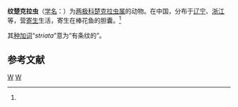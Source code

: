 {{Speciesbox
| taxon = Zschokkella striata
| authority = Schulman, 1962<ref name='id9274'>{{cite web| url =http://www.bioinfo.cn/db05/BjdwSpecies.php?action=view&id=9274| title =纹楚克拉虫| work =《中国动物物种编目数据库》| publisher =中国科学院微生物研究所| author =中国科学院动物研究所| accessdate =2009-04-16| deadurl =yes| archiveurl =https://web.archive.org/web/20160305043832/http://www.bioinfo.cn/db05/BjdwSpecies.php?action=view&id=9274| archivedate =2016-03-05}}</ref>
}}

'''纹楚克拉虫'''（[[学名|学名]]：{{lang|la|''Zschokkella striata''}}）为[[两极科|两极科]][[楚克拉虫属|楚克拉虫属]]的动物。在中国，分布于[[辽宁|辽宁]]、[[浙江|浙江]]等，营[[寄生|寄生]]生活，寄生在棒花鱼的胆囊。<ref name='id9274'/>

其[[种加词|种加词]]“''striata''”意为“有条纹的”。

== 参考文献 ==
{{reflist}}

{{Taxonbar|from=Q15224134}}

[[Category:楚克拉虫属|W]]
[[Category:1962年描述的动物|W]]


{{Cnidarian-stub}}